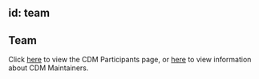 id: team
---
Team
---
Click [here](https://github.com/finos/common-domain-model/blob/master/Participants.md) to view the CDM Participants page, or [here](maintainers.md) to view information about CDM Maintainers. 
